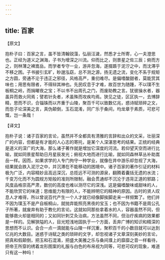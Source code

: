 ```yaml
---
---
---
```

title: 百家
---



【原文】

抱朴子曰：百家之言，虽不皆清翰锐藻，弘丽汪濊，然悉才士所寄，心一夫澄思也。正经为道义之渊海，子书为增深之川流。仰而比之，则景星之佐三辰；俯而方之，则林薄之裨嵩岳。而学者专守一业，游井忽海，遂掇踬于泥泞之中，而沈滞乎不移之困。子书披引玄旷，眇邈泓窈，总不测之源，扬无遗之流，变化不系于规矩之方圆，旁通不沦于违正之邪径，风格高严，重仞难尽。是偏嗜酸甜者，莫能赏其味也；用思有限者，不得辩其神也。先民叹息于才难，故百世为随踵，不以璞不生板桐之岭，而捐曜夜之宝；不以书不出周孔之门，而废助教之言。犹彼操水者，器虽异而救火同焉；譬若针灸者，术虽殊而攻疾均焉。狭见之徒，区区执一，去博辞精，思而不识，合锱铢而以齐重于山陵，聚百千可以致数亿兆，惑诗赋琐碎之文，而忽子论深美之言，真伪颠倒，玉石混淆，同广乐于桑间，均龙章于素质，可悲可慨，岂一条哉！

【译文】

抱朴子说：诸子百家的言论，虽然并不全都具有清雅的言辞和出众的文采，壮丽深广的内容，但都是有才能的人心志的寄托，是某个人深湛思考的结果。正统的经典是道义的深广的大海，那么诸子著作就是增加它深度的河流。若仰望天空而进行比喻，就如同景星帮助日月星辰发光；俯视大地而进行比喻，就如同森林草丛补助嵩岳一样。因而，如果求学的人专门拘守一种学业，就像在井中游乐却忽视了大海，结果就会跌入泥泞之中，并沉滞在不能移动的困境中。诸子百家的著作引证的材料极为广泛，内容精妙且高远深沉，总揽远不可测的源泉，翻腾着囊括无遗的水流；千变万化而不为圆规方矩般的准则所限制，融会贯通却不沉沦于违背正道的邪路；风度品格崇高严肃，数仞的高度也难以测尽它的深浅。这是偏嗜酸味或甜味的人，不能欣赏它的味道；思维能力有限的人，不能辨明它的精神的原因。古时的贤人叹息人才难得，所以曾说百代产生一个人才就已经像脚挨脚走来一样频繁了。他们并不因为璞玉不是产自板桐山，就抛弃能照亮黑夜的宝玉；也不因为书籍不是周公孔子所著，就废弃有助于教化的言论。这就如同那些拿着水的人，容器虽然不同，但能够救火却是相同的；又如同针刺艾灸治病，方法虽然不同，但治疗疾病的效果都是一样的。见解狭隘的人，目光短浅地固执于一个方面，丢弃广博的知识和精深的思想而不认识。会合一点一滴就能与山陵一样沉重，聚积百千的小数目就可以达到亿兆的大数目。迷惑于诗赋之类的琐碎的文字，却忽视诸子文章深刻美妙的言论，把真和假颠倒，把玉和石混淆，把盛大美雅之乐与桑间濮上的靡靡之音一样看待，把帝王所穿的绣着龙形图案的礼服与白色的布帛视为同等，可悲可叹的现象，难道只有这一种吗！
